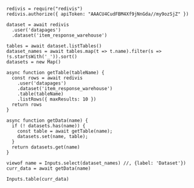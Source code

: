 ```ojs
redivis = require("redivis")
redivis.authorize({ apiToken: "AAACU4CudFBM4Xf9jNnGda//my9ozSjZ" })

dataset = await redivis
  .user('datapages')
  .dataset('item_response_warehouse')

tables = await dataset.listTables()
dataset_names = await tables.map(t => t.name).filter(s => !s.startsWith('_')).sort()
datasets = new Map()

async function getTable(tableName) {
  const rows = await redivis
    .user('datapages')
    .dataset('item_response_warehouse')
    .table(tableName)
    .listRows({ maxResults: 10 })
  return rows
}

async function getData(name) {
  if (! datasets.has(name)) {
    const table = await getTable(name);
    datasets.set(name, table);
  }
  return datasets.get(name)
}
```

```ojs
viewof name = Inputs.select(dataset_names) //, {label: 'Dataset'})
curr_data = await getData(name)

Inputs.table(curr_data)
```

